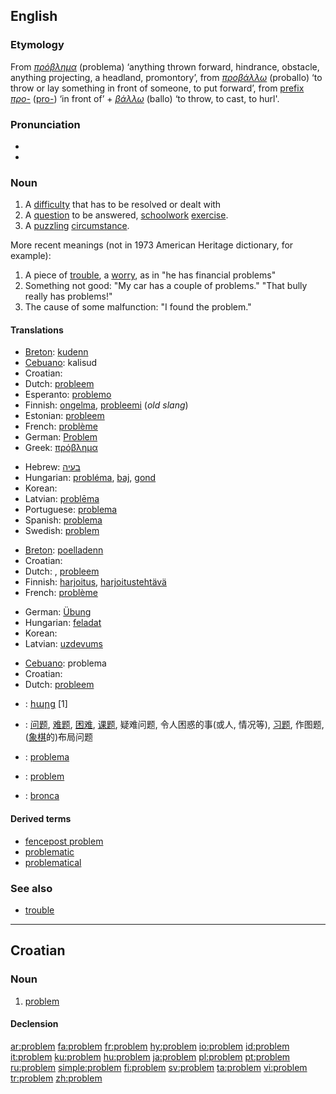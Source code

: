 {{see|Problem}}
==English==

===Etymology===
From {{AGr.}} ''[[πρόβλημα]]'' (problema) ‘anything thrown forward, hindrance, obstacle, anything projecting, a headland, promontory’, from ''[[προβάλλω]]'' (proballo) ‘to throw or lay something in front of someone, to put forward’, from [[prefix]] ''[[προ-]]'' ([[pro-]]) ‘in front of’ + ''[[βάλλω]]'' (ballo) ‘to throw, to cast, to hurl'.

===Pronunciation===
* {{IPA|/pɹɒbləm/}}
* {{audio|en-us-problem.ogg|Audio (US)}}

===Noun===
{{en-noun}}

# A [[difficulty]] that has to be resolved or dealt with
# A [[question]] to be answered, [[schoolwork]] [[exercise]].
# A [[puzzle|puzzling]] [[circumstance]].
More recent meanings (not in 1973 American Heritage dictionary, for example):
# A piece of [[trouble]], a [[worry]], as in "he has financial problems"
# Something not good: "My car has a couple of problems." "That bully really has problems!"
# The cause of some malfunction: "I found the problem."

====Translations====
{{trans-top|difficulty}}
*[[Breton]]: [[kudenn]] {{f}}
*[[Cebuano]]: kalisud
*Croatian: {{t|hr|problem}}
*Dutch: [[probleem#Dutch|probleem]] {{n}}
*Esperanto: [[problemo]]
*Finnish: [[ongelma]], [[probleemi]] (''old slang'')
*Estonian: [[probleem#Estonian|probleem]]
*French: [[problème]] {{m}}
*German: [[Problem]] {{n}}
*Greek: [[πρόβλημα]] {{n}}
{{trans-mid}}
*Hebrew: [[בעיה]] {{f}}
*Hungarian: [[probléma]], [[baj]], [[gond]]
*Korean: {{ko-inline|문제|munje}}
*Latvian: [[problēma]] {{f}}
*Portuguese: [[problema#Portuguese|problema]] {{m}}
*Spanish: [[problema#Spanish|problema]] {{m}}
*Swedish: [[#Swedish|problem]] {{m}}
{{trans-bottom}}

{{trans-top|schoolwork exercise}}
*[[Breton]]: [[poelladenn]] {{f}}
*Croatian: {{t|hr|problem}}
*Dutch: {{t+|nl|oefening}} {{f}}, [[probleem#Dutch|probleem]] {{n}}
*Finnish: [[harjoitus]], [[harjoitustehtävä]]
*French: [[problème]] {{m}}
{{trans-mid}}
*German: [[Übung]] {{f}}
*Hungarian: [[feladat]]
*Korean: {{ko-inline|문제|munje}}
*Latvian: [[uzdevums]] {{m}}
{{trans-bottom}}

{{trans-top|puzzling circumstance}}
*[[Cebuano]]: problema
*Croatian: {{t|hr|problem}}
*Dutch: [[probleem#Dutch|probleem]] {{n}}
{{trans-mid}}
{{trans-bottom}}

{{checktrans}}
{{trans-top|Translations to be categorized}}
*{{ttbc|Armenian}}: [[հարց]] [1]
*{{ttbc|Chinese}}: [[问题]], [[难题]], [[困难]], [[课题]], 疑难问题, 令人困惑的事(或人, 情况等), [[习题]], 作图题, ([[象棋]]的)布局问题
*{{ttbc|Italian}}: [[problema#Italian|problema]] {{m}}
{{trans-mid}}
*{{ttbc|Polish}}: [[problem#Polish|problem]] {{m}}
*{{ttbc|Spanish}}: [[bronca]] {{f}} {{italbrac|Mexico}}
{{trans-bottom}}

====Derived terms====
* [[fencepost problem]]
* [[problematic]]
* [[problematical]]

===See also===
* [[trouble]]

----

==Croatian==

===Noun===
{{hr-noun|g=m|problemi}}

# [[#English|problem]]

====Declension====
{{hr-decl-noun
|problem|problemi
|problema|problema
|problemu|problemima
|problem|probleme
|probleme|problemi
|problemu|problemima
|problemom|problemima
}}

[[ar:problem]]
[[fa:problem]]
[[fr:problem]]
[[hy:problem]]
[[io:problem]]
[[id:problem]]
[[it:problem]]
[[ku:problem]]
[[hu:problem]]
[[ja:problem]]
[[pl:problem]]
[[pt:problem]]
[[ru:problem]]
[[simple:problem]]
[[fi:problem]]
[[sv:problem]]
[[ta:problem]]
[[vi:problem]]
[[tr:problem]]
[[zh:problem]]